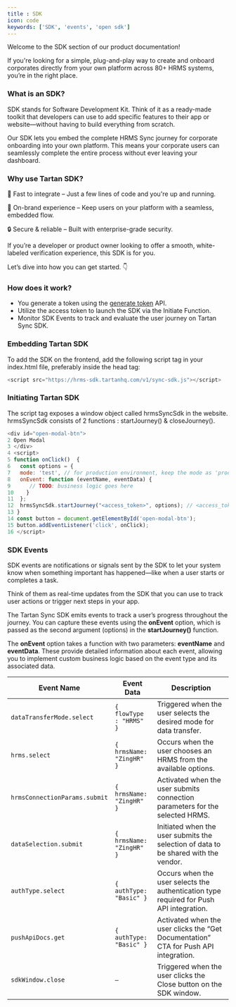 ```yaml
---
title : SDK
icon: code
keywords: ['SDK', 'events', 'open sdk']
---
```


Welcome to the SDK section of our product documentation!

If you're looking for a simple, plug-and-play way to create and onboard corporates directly from your own platform across 80+ HRMS systems, you’re in the right place.

### What is an SDK?
SDK stands for Software Development Kit. Think of it as a ready-made toolkit that developers can use to add specific features to their app or website—without having to build everything from scratch.

Our SDK lets you embed the complete HRMS Sync journey for corporate onboarding into your own platform. This means your corporate users can seamlessly complete the entire process without ever leaving your dashboard.

### Why use Tartan SDK?
🚀 Fast to integrate – Just a few lines of code and you're up and running.

🎯 On-brand experience – Keep users on your platform with a seamless, embedded flow.

🔒 Secure & reliable – Built with enterprise-grade security.


If you’re a developer or product owner looking to offer a smooth, white-labeled verification experience, this SDK is for you.

Let’s dive into how you can get started. 👇

### How does it work?

- You generate a token using the [generate token](/api-reference/sdk/get-sdk-token) API.
- Utilize the access token to launch the SDK via the Initiate Function.
- Monitor SDK Events to track and evaluate the user journey on Tartan Sync SDK.



### Embedding Tartan SDK

To add the SDK on the frontend, add the following script tag in your index.html file, preferably inside the head tag:

```js
<script src="https://hrms-sdk.tartanhq.com/v1/sync-sdk.js"></script>
```

### Initiating Tartan SDK

The script tag exposes a window object called hrmsSyncSdk in the website. hrmsSyncSdk consists of 2 functions : startJourney() & closeJourney().

```js
<div id="open-modal-btn">
2 Open Modal
3 </div>
4 <script>
5 function onClick()  {
6   const options = {
7   mode: 'test', // for production environment, keep the mode as 'prod' or blank
8   onEvent: function (eventName, eventData) {
9      // TODO: business logic goes here
10    }
11  };
12  hrmsSyncSdk.startJourney("<access_token>", options); // <access_token> is the token generated using generate token API.
13 }
14 const button = document.getElementById('open-modal-btn');
15 button.addEventListener('click', onClick);
16 </script>
```

### SDK Events
SDK events are notifications or signals sent by the SDK to let your system know when something important has happened—like when a user starts or completes a task.  

Think of them as real-time updates from the SDK that you can use to track user actions or trigger next steps in your app.   

The Tartan Sync SDK emits events to track a user’s progress throughout the journey. You can capture these events using the **onEvent** option, which is passed as the second argument (options) in the **startJourney()** function.

The **onEvent** option takes a function with two parameters: **eventName** and **eventData**. These provide detailed information about each event, allowing you to implement custom business logic based on the event type and its associated data.


| **Event Name**                | **Event Data**            | **Description**                                                                         |
| ----------------------------- | ------------------------ | --------------------------------------------------------------------------------------- |
| `dataTransferMode.select`     |   `{ flowType : "HRMS"  }`              | Triggered when the user selects the desired mode for data transfer.                     |
| `hrms.select`                 | `{ hrmsName: "ZingHR" }`    | Occurs when the user chooses an HRMS from the available options.                        |
| `hrmsConnectionParams.submit` | `{ hrmsName: "ZingHR" }`   | Activated when the user submits connection parameters for the selected HRMS.            |
| `dataSelection.submit`        | `{ hrmsName: "ZingHR" }`    | Initiated when the user submits the selection of data to be shared with the vendor.     |
| `authType.select`             | `{ authType: "Basic" }`     | Occurs when the user selects the authentication type required for Push API integration. |
| `pushApiDocs.get`             | `{ authType: "Basic" }`    | Activated when the user clicks the “Get Documentation” CTA for Push API integration.    |
| `sdkWindow.close`             | `–`                         | Triggered when the user clicks the Close button on the SDK window.                      |
